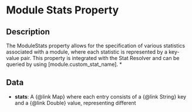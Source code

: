 # Module Stats Property

## Description

  
The ModuleStats property allows for the specification of various statistics associated with a module, where each statisticis represented by a key-value pair.This property is integrated with the Stat Resolver and can be queried by using [module.custom_stat_name]. *

## Data

- **stats**:  A {@link Map} where each entry consists of a {@link String} key and a {@link Double} value, representing different

